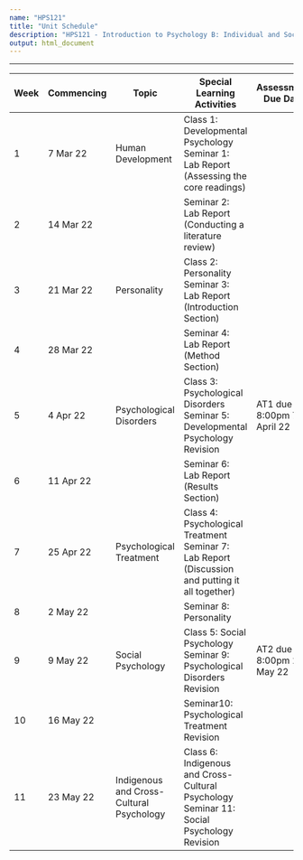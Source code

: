 ```yaml
---
name: "HPS121"
title: "Unit Schedule"
description: "HPS121 - Introduction to Psychology B: Individual and Social Development"
output: html_document
---
```


***

| Week | Commencing | Topic | Special Learning Activities | Assessment Due Date |
|------|------------|-------|-----------------------------|---------------------|
| 1 | 7 Mar 22 | Human Development | Class 1: Developmental Psychology<br />Seminar 1: Lab Report (Assessing the core readings) | 
| 2 | 14 Mar 22 |  | Seminar 2: Lab Report (Conducting a literature review) | 
| 3 | 21 Mar 22 | Personality | Class 2: Personality<br />Seminar 3: Lab Report (Introduction Section) | 
| 4 | 28 Mar 22 |  | Seminar 4: Lab Report (Method Section) | 
| 5 | 4 Apr 22 | Psychological Disorders | Class 3: Psychological Disorders<br />Seminar 5: Developmental Psychology Revision | AT1 due by 8:00pm 7 April 22
| 6 | 11 Apr 22 |  | Seminar 6: Lab Report (Results Section) | 
| 7 | 25 Apr 22 | Psychological Treatment | Class 4: Psychological Treatment<br />Seminar 7: Lab Report (Discussion and putting it all together) | 
| 8 | 2 May 22 |  | Seminar 8: Personality | 
| 9 | 9 May 22 | Social Psychology | Class 5: Social Psychology<br />Seminar 9: Psychological Disorders Revision | AT2 due by 8:00pm 12 May 22 |
| 10 | 16 May 22 |  | Seminar10: Psychological Treatment Revision | 
| 11 | 23 May 22 | Indigenous and Cross-Cultural Psychology | Class 6: Indigenous and Cross-Cultural Psychology<br />Seminar 11: Social Psychology Revision |